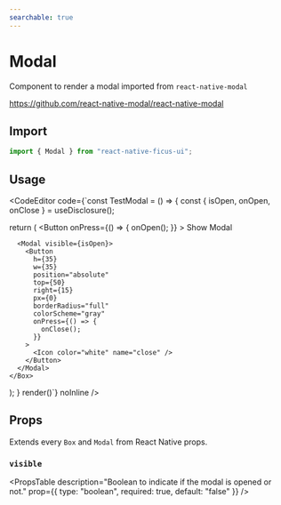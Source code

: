 ```yaml
---
searchable: true
---
```



# Modal

Component to render a modal imported from `react-native-modal`

https://github.com/react-native-modal/react-native-modal

## Import

```js
import { Modal } from "react-native-ficus-ui";
```

## Usage

<CodeEditor code={`const TestModal = () => {
  const { isOpen, onOpen, onClose } = useDisclosure();

  return (
    <Box>
      <Button
        onPress={() => {
          onOpen();
        }}
      >
        Show Modal
      </Button>

      <Modal visible={isOpen}>
        <Button
          h={35}
          w={35}
          position="absolute"
          top={50}
          right={15}
          px={0}
          borderRadius="full"
          colorScheme="gray"
          onPress={() => {
            onClose();
          }}
        >
          <Icon color="white" name="close" />
        </Button>
      </Modal>
    </Box>
  );
}
render(<TestModal />)`} noInline />

## Props

Extends every `Box` and `Modal` from React Native props.

### `visible`
<PropsTable
  description="Boolean to indicate if the modal is opened or not."
  prop={{ type: "boolean", required: true, default: "false" }}
/>
